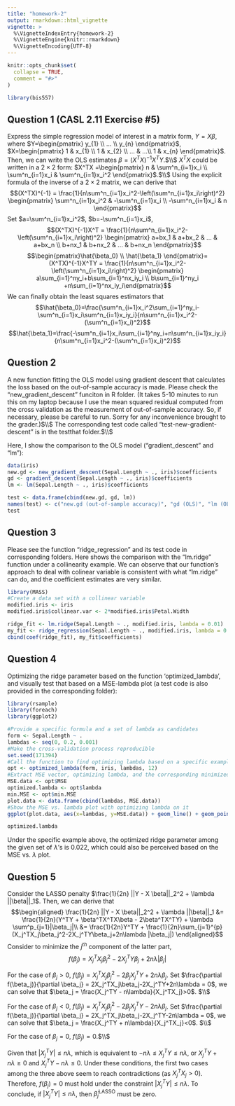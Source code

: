 ```yaml
---
title: "homework-2"
output: rmarkdown::html_vignette
vignette: >
  %\VignetteIndexEntry{homework-2}
  %\VignetteEngine{knitr::rmarkdown}
  %\VignetteEncoding{UTF-8}
---
```


```r
knitr::opts_chunk$set(
  collapse = TRUE,
  comment = "#>"
)
```

```r
library(bis557)
```

## Question 1 (CASL 2.11 Exercise #5)

Express the simple regression model of interest in a matrix form, $Y = X\beta$, where $Y=\begin{pmatrix} y_{1} \\ ... \\ y_{n} \end{pmatrix}$, $X=\begin{pmatrix} 1 & x_{1} \\ 1 & x_{2} \\ ...  & ...\\ 1 & x_{n} \end{pmatrix}$. Then, we can write the OLS estimates $\beta = (X^TX)^{-1}X^TY$.$\\$
$X^TX$ could be written in a $2\times 2$ form: $X^TX =\begin{pmatrix} n & \sum^n_{i=1}x_i \\ \sum^n_{i=1}x_i & \sum^n_{i=1}x_i^2 \end{pmatrix}$.$\\$
Using the explicit formula of the inverse of a $2\times 2$ matrix, we can derive that
$$(X^TX)^{-1} = \frac{1}{n\sum^n_{i=1}x_i^2-\left(\sum^n_{i=1}x_i\right)^2} \begin{pmatrix} \sum^n_{i=1}x_i^2 & -\sum^n_{i=1}x_i \\ -\sum^n_{i=1}x_i & n \end{pmatrix}$$
Set $a=\sum^n_{i=1}x_i^2$, $b=-\sum^n_{i=1}x_i$,
$$(X^TX)^{-1}X^T = \frac{1}{n\sum^n_{i=1}x_i^2-\left(\sum^n_{i=1}x_i\right)^2} \begin{pmatrix} a+bx_1 & a+bx_2 & ... & a+bx_n \\ b+nx_1 & b+nx_2 & ... & b+nx_n \end{pmatrix}$$
$$\begin{pmatrix}\hat{\beta_0} \\ \hat{\beta_1} \end{pmatrix}=(X^TX)^{-1}X^TY = \frac{1}{n\sum^n_{i=1}x_i^2-\left(\sum^n_{i=1}x_i\right)^2} \begin{pmatrix} a\sum_{i=1}^ny_i+b\sum_{i=1}^nx_iy_i \\ b\sum_{i=1}^ny_i +n\sum_{i=1}^nx_iy_i\end{pmatrix}$$
We can finally obtain the least squares estimators that 
$$\hat{\beta_0}=\frac{\sum^n_{i=1}x_i^2\sum_{i=1}^ny_i-\sum^n_{i=1}x_i\sum^n_{i=1}x_iy_i}{n\sum^n_{i=1}x_i^2-(\sum^n_{i=1}x_i)^2}$$
$$\hat{\beta_1}=\frac{-\sum^n_{i=1}x_i\sum_{i=1}^ny_i+n\sum^n_{i=1}x_iy_i}{n\sum^n_{i=1}x_i^2-(\sum^n_{i=1}x_i)^2}$$

## Question 2
A new function fitting the OLS model using gradient descent that calculates the loss based on the out-of-sample accuracy is made. Please check the "new_gradient_descent" funciton in R folder. (It takes 5-10 minutes to run this on my laptop because I use the mean squared residual computed from the cross validation as the measurement of out-of-sample accuracy. So, if necessary, please be careful to run. Sorry for any inconvenience brought to the grader.)$\\$
The corresponding test code called "test-new-gradient-descent" is in the testthat folder.$\\$

Here, I show the comparison to the OLS model ("gradient_descent" and "lm"):
```r
data(iris)
new.gd <- new_gradient_descent(Sepal.Length ~ ., iris)$coefficients
gd <- gradient_descent(Sepal.Length ~ ., iris)$coefficients
lm <- lm(Sepal.Length ~ ., iris)$coefficients

test <- data.frame(cbind(new.gd, gd, lm))
names(test) <- c("new.gd (out-of-sample accuracy)", "gd (OLS)", "lm (OLS)")
test
```



## Question 3
Please see the function "ridge_regression" and its test code in corresponding folders. Here shows the comparison with the "lm.ridge" function under a collinearity example. We can observe that our function's approach to deal with colinear variable is consistent with what "lm.ridge" can do, and the coefficient estimates are very similar.

```r
library(MASS)
#Create a data set with a collinear variable
modified.iris <- iris
modified.iris$collinear.var <- 2*modified.iris$Petal.Width

ridge_fit <- lm.ridge(Sepal.Length ~ ., modified.iris, lambda = 0.01)
my_fit <- ridge_regression(Sepal.Length ~ ., modified.iris, lambda = 0.01)
cbind(coef(ridge_fit), my_fit$coefficients)
```


## Question 4
Optimizing the ridge parameter based on the function 'optimized_lambda', and visually test that based on a MSE-lambda plot (a test code is also provided in the corresponding folder):

```r
library(rsample)
library(foreach)
library(ggplot2)

#Provide a specific formula and a set of lambda as candidates 
form <- Sepal.Length ~ .
lambdas <- seq(0, 0.2, 0.001)
#Make the cross-validation process reproducible
set.seed(171394)
#Call the function to find optimizing lambda based on a specific example
opt <- optimized_lambda(form, iris, lambdas, 12)
#Extract MSE vector, optimizing lambda, and the corresponding minimized MSE for plot verification
MSE.data <- opt$MSE
optimized.lambda <- opt$lambda
min.MSE <- opt$min.MSE
plot.data <- data.frame(cbind(lambdas, MSE.data))
#Show the MSE vs. lambda plot with optimizing lambda on it
ggplot(plot.data, aes(x=lambdas, y=MSE.data)) + geom_line() + geom_point(aes(optimized.lambda, min.MSE), color="red")

optimized.lambda
```
Under the specific example above, the optimized ridge parameter among the given set of $\lambda$'s is 0.022, which could also be perceived based on the MSE vs. $\lambda$ plot.

## Question 5
Consider the LASSO penalty $\frac{1}{2n} ||Y - X \beta||_2^2 + \lambda ||\beta||_1$. Then, we can derive that
$$\begin{aligned}
\frac{1}{2n} ||Y - X \beta||_2^2 + \lambda ||\beta||_1 &= \frac{1}{2n}(Y^TY + \beta^TX^TX\beta - 2\beta^TX^TY) + \lambda \sum^p_{j=1}|\beta_j|\\
&= \frac{1}{2n}Y^TY + \frac{1}{2n}\sum_{j=1}^{p}(X_j^TX_j\beta_j^2-2X_j^TY\beta_j+2n\lambda |\beta_j|)
\end{aligned}$$
Consider to minimize the $j^{th}$ component of the latter part, 
$$f(\beta_j)=X_j^TX_j\beta_j^2-2X_j^TY\beta_j+2n\lambda |\beta_j|$$

For the case of $\beta_j > 0$, $f(\beta_j) = X_j^TX_j\beta_j^2-2\beta_jX_j^TY+2n\lambda \beta_j$. Set
$\frac{\partial f(\beta_j)}{\partial \beta_j} = 2X_j^TX_j\beta_j-2X_j^TY+2n\lambda = 0$, we can solve that $\beta_j = \frac{X_j^TY - n\lambda}{X_j^TX_j}>0$. $\\$

For the case of $\beta_j < 0$, $f(\beta_j) = X_j^TX_j\beta_j^2-2\beta_jX_j^TY-2n\lambda \beta_j$. Set
$\frac{\partial f(\beta_j)}{\partial \beta_j} = 2X_j^TX_j\beta_j-2X_j^TY-2n\lambda = 0$, we can solve that $\beta_j = \frac{X_j^TY + n\lambda}{X_j^TX_j}<0$. $\\$

For the case of $\beta_j = 0$, $f(\beta_j) = 0$.$\\$

Given that $|X_j^TY| \leq n \lambda$, which is equivalent to $-n\lambda \le X_j^TY \leq n \lambda$, or $X_j^TY + n\lambda\ge0$ and $X_j^TY - n\lambda\le0$. Under these conditions, the first two cases among the three above seem to reach contradictions (as $X_j^TX_j>0$). Therefore, $f(\beta_j) = 0$ must hold under the constraint $|X_j^TY| \leq n \lambda$. To conclude, if $|X_j^TY| \leq n \lambda$, then $\widehat \beta_j^{\text{LASSO}}$ must be zero.


